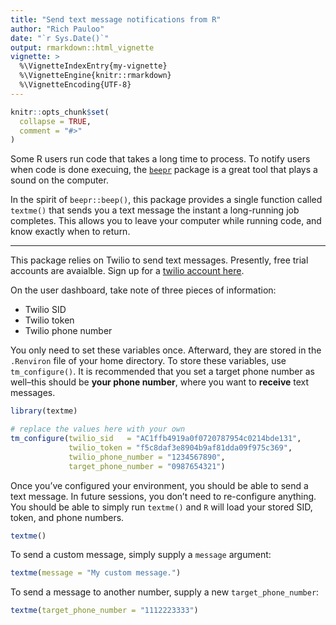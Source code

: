 ```yaml
---
title: "Send text message notifications from R"
author: "Rich Pauloo"
date: "`r Sys.Date()`"
output: rmarkdown::html_vignette
vignette: >
  %\VignetteIndexEntry{my-vignette}
  %\VignetteEngine{knitr::rmarkdown}
  %\VignetteEncoding{UTF-8}
---
```


```r
knitr::opts_chunk$set(
  collapse = TRUE,
  comment = "#>"
)
```

Some R users run code that takes a long time to process. To notify users when code is done execuing, the [`beepr`](https://cran.r-project.org/web/packages/beepr/index.html) package is a great tool that plays a sound on the computer.  

In the spirit of `beepr::beep()`, this package provides a single function called `textme()` that sends you a text message the instant a long-running job completes. This allows you to leave your computer while running code, and know exactly when to return.  

***

This package relies on Twilio to send text messages. Presently, free trial accounts are avaialble. Sign up for a [twilio account here](https://www.twilio.com/).  

On the user dashboard, take note of three pieces of information:  

* Twilio SID  
* Twilio token
* Twilio phone number  

You only need to set these variables once. Afterward, they are stored in the `.Renviron` file of your home directory. To store these variables, use `tm_configure()`. It is recommended that you set a target phone number as well--this should be **your phone number**, where you want to **receive** text messages.    

```r
library(textme)

# replace the values here with your own
tm_configure(twilio_sid   = "AC1ffb4919a0f0720787954c0214bde131",
             twilio_token = "f5c8daf3e8904b9af81dda09f975c369",
             twilio_phone_number = "1234567890",
             target_phone_number = "0987654321")
```

Once you've configured your environment, you should be able to send a text message. In future sessions, you don't need to re-configure anything. You should be able to simply run `textme()` and `R` will load your stored SID, token, and phone numbers.  

```r
textme()
```

To send a custom message, simply supply a `message` argument:
```r
textme(message = "My custom message.")
```

To send a message to another number, supply a new `target_phone_number`: 
```r
textme(target_phone_number = "1112223333")
```







